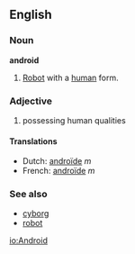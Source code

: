 ==English==
===Noun===
'''android'''

#[[Robot]] with a [[human]] form.

===Adjective===

# possessing human qualities

====Translations====
*Dutch: [[androïde]] ''m''
*French: [[androïde]] ''m''

===See also===
*[[cyborg]]
*[[robot]]

[[io:Android]]